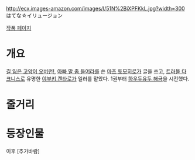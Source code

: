 http://ecx.images-amazon.com/images/I/51N%2BiXPFKkL.jpg?width=300
はてな☆イリュージョン

[http://dash.shueisha.co.jp/dx/hatenaillusion/ 작품 페이지]

= 개요 =
[[길 잃은 고양이 오버런!]], [[아빠 말 좀 들어라]]를 쓴 [[마츠 토모히로]]가 글을 쓰고, [[트러블 다크니스]]로 유명한 [[야부키 켄타로]]가 일러를 맡았다. 1권부터 [http://blog.livedoor.jp/geek/archives/51460855.html 하우두유두 해금]을 시전했다.

= 줄거리 =

= 등장인물 =

이후 [추가바람]
